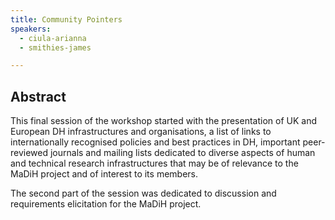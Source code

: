 ```yaml
---
title: Community Pointers
speakers:
  - ciula-arianna
  - smithies-james

---
```

## Abstract

This final session of the workshop started with the presentation of UK and European DH infrastructures and organisations, a list of links to internationally recognised policies and best practices in DH, important peer-reviewed journals and mailing lists dedicated to diverse aspects of human and technical research infrastructures that may be of relevance to the MaDiH project and of interest to its members.

The second part of the session was dedicated to discussion and requirements elicitation for the MaDiH project.

<DownloadLink href="downloads/4.3-Community_Pointers.pdf" />

<Speakers>

<Speaker speaker="ciula-arianna">

</Speaker>

<Speaker speaker="smithies-james">

</Speaker>

</Speakers>
